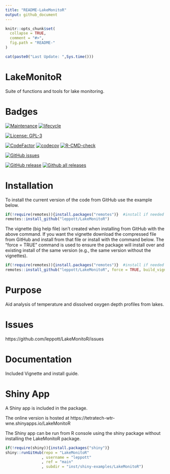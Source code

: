 ```yaml
---
title: "README-LakeMonitoR"
output: github_document
---
```


<!-- README.md is generated from README.Rmd. Please edit that file -->

```r
knitr::opts_chunk$set(
  collapse = TRUE,
  comment = "#>",
  fig.path = "README-"
)
```

```r
cat(paste0("Last Update: ",Sys.time()))
```
# LakeMonitoR
Suite of functions and tools for lake monitoring.

# Badges
[![Maintenance](https://img.shields.io/badge/Maintained%3F-yes-green.svg)](https://GitHub.com/leppott/LakeMonitoR/graphs/commit-activity)
[![lifecycle](https://img.shields.io/badge/lifecycle-stable-green.svg)](https://www.tidyverse.org/lifecycle/#stable)

[![License: GPL-3](https://img.shields.io/badge/license-GPL--3-blue.svg)](https://cran.r-project.org/web/licenses/GPL-3)

[![CodeFactor](https://www.codefactor.io/repository/github/leppott/LakeMonitoR/badge)](https://www.codefactor.io/repository/github/leppott/LakeMonitoR)
[![codecov](https://codecov.io/gh/leppott/LakeMonitoR/branch/main/graph/badge.svg?token=C2MPX70BAL)](https://codecov.io/gh/leppott/LakeMonitoR)
[![R-CMD-check](https://github.com/leppott/LakeMonitoR/workflows/R-CMD-check/badge.svg)](https://github.com/leppott/LakeMonitoR/actions)

[![GitHub issues](https://img.shields.io/github/issues/leppott/LakeMonitoR.svg)](https://GitHub.com/leppott/LakeMonitoR/issues/)

[![GitHub release](https://img.shields.io/github/release/leppott/LakeMonitoR.svg)](https://GitHub.com/leppott/LakeMonitoR/releases/)
[![Github all releases](https://img.shields.io/github/downloads/leppott/LakeMonitoR/total.svg)](https://GitHub.com/leppott/LakeMonitoR/releases/)

# Installation
To install the current version of the code from GitHub use the example below.

```r
if(!require(remotes)){install.packages("remotes")}  #install if needed
remotes::install_github("leppott/LakeMonitoR")
```

The vignette (big help file) isn’t created when installing from GitHub with the 
above command. If you want the vignette download the compressed file from GitHub
and install from that file or install with the command below. The “force = TRUE”
command is used to ensure the package will install over and existing install of 
the same version (e.g., the same version without the vignettes).

```r
if(!require(remotes)){install.packages("remotes")}  #install if needed
remotes::install_github("leppott/LakeMonitoR", force = TRUE, build_vignettes = TRUE)
```

# Purpose
Aid analysis of temperature and dissolved oxygen depth profiles from lakes.

# Issues
https://github.com/leppott/LakeMonitoR/issues

# Documentation
Included Vignette and install guide.

# Shiny App
A Shiny app is included in the package.

The online version is hosted at 
https://tetratech-wtr-wne.shinyapps.io/LakeMonitoR

The Shiny app can be run from R console using the shiny package without 
installing the LakeMonitoR package.

```r
if(!require(shiny)){install.packages("shiny")}
shiny::runGitHub(repo = "LakeMonitoR"
                , username = "leppott"
                , ref = "main"
                , subdir = "inst/shiny-examples/LakeMonitoR")
```




